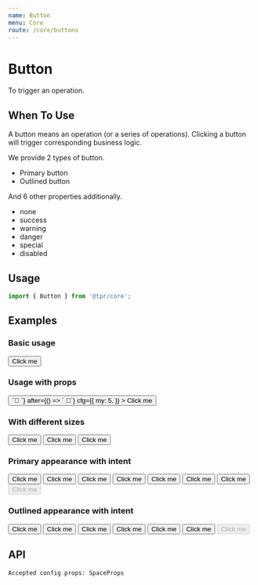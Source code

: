 ```yaml
---
name: Button
menu: Core
route: /core/buttons
---
```



# Button

To trigger an operation.

## When To Use

A button means an operation (or a series of operations). Clicking a button will trigger corresponding business logic.

We provide 2 types of button.

- Primary button
- Outlined button

And 6 other properties additionally.

- none
- success
- warning
- danger
- special
- disabled

## Usage

```js
import { Button } from '@tpr/core';
```

## Examples

### Basic usage

<Playground>
	<Button>Click me</Button>
</Playground>

### Usage with props

<Playground>
	<Button
		appearance="primary"
		intent="danger"
		size="small"
		before={() => `🐑 `}
		after={() => ` 🦊`}
		cfg={{
			my: 5,
		}}
	>
		Click me
	</Button>
</Playground>

### With different sizes

<Playground>
	<Button size="large" cfg={{ mr: 3 }}>
		Click me
	</Button>
	<Button size="medium" cfg={{ mr: 3 }}>
		Click me
	</Button>
	<Button size="small" cfg={{ mr: 3 }}>
		Click me
	</Button>
</Playground>

### Primary appearance with intent

<Playground>
	<div style={{ background: '#e1e1e1' }}>
		<Button cfg={{ mr: 3, my: 3 }} intent="none">
			Click me
		</Button>
		<Button cfg={{ mr: 3 }} intent="success">
			Click me
		</Button>
		<Button cfg={{ mr: 3 }} intent="warning">
			Click me
		</Button>
		<Button cfg={{ mr: 3 }} intent="danger">
			Click me
		</Button>
		<Button cfg={{ mr: 3 }} intent="special">
			Click me
		</Button>
		<Button cfg={{ mr: 3 }} intent="white">
			Click me
		</Button>
		<Button cfg={{ mr: 3 }} intent="black">
			Click me
		</Button>
		<Button cfg={{ mr: 3 }} disabled>
			Click me
		</Button>
	</div>
</Playground>

### Outlined appearance with intent

<Playground>
	<Button cfg={{ mr: 3 }} appearance="outlined" intent="none">
		Click me
	</Button>
	<Button cfg={{ mr: 3 }} appearance="outlined" intent="success">
		Click me
	</Button>
	<Button cfg={{ mr: 3 }} appearance="outlined" intent="warning">
		Click me
	</Button>
	<Button cfg={{ mr: 3 }} appearance="outlined" intent="danger">
		Click me
	</Button>
	<Button cfg={{ mr: 3 }} appearance="outlined" intent="special">
		Click me
	</Button>
	<Button cfg={{ mr: 3 }} appearance="outlined" intent="black">
		Click me
	</Button>
	<Button cfg={{ mr: 3 }} appearance="outlined" disabled>
		Click me
	</Button>
</Playground>

## API

```
Accepted config props: SpaceProps
```

<Props of={Button} />
